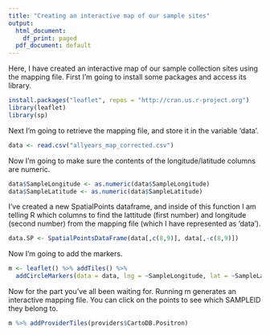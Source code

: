 ---
title: "Creating an interactive map of our sample sites"
output:
  html_document:
    df_print: paged
  pdf_document: default
---
Here, I have created an interactive map of our sample collection sites using the mapping file. First I'm going to install some packages and access its library.
```{r}
install.packages("leaflet", repos = "http://cran.us.r-project.org")
library(leaflet)
library(sp)

```

Next I'm going to retrieve the mapping file, and store it in the variable 'data'.
```{r}
data <- read.csv("allyears_map_corrected.csv")
```

Now I'm going to make sure the contents of the longitude/latitude columns are numeric.
```{r}
data$SampleLongitude <- as.numeric(data$SampleLongitude)
data$SampleLatitude <- as.numeric(data$SampleLatitude)
```

I've created a new SpatialPoints dataframe, and inside of this function I am telling R which columns to find the lattitude (first number) and longitude (second number) from the mapping file (which I have represented as 'data').
```{r}
data.SP <- SpatialPointsDataFrame(data[,c(8,9)], data[,-c(8,9)])
```

Now I'm going to add the markers.
```{r}
m <- leaflet() %>% addTiles() %>%
  addCircleMarkers(data = data, lng = ~SampleLongitude, lat = ~SampleLatitude, popup = ~X.SampleID)
```

Now for the part you've all been waiting for. Running m generates an interactive mapping file. You can click on the points to see which SAMPLEID they belong to.
```{r}
m %>% addProviderTiles(providers$CartoDB.Positron)
```
